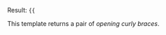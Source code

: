{{doc/start}}
Result: <code><nowiki>{{</nowiki></code>

This template returns a pair of ''opening curly braces''.
{{doc/end}}